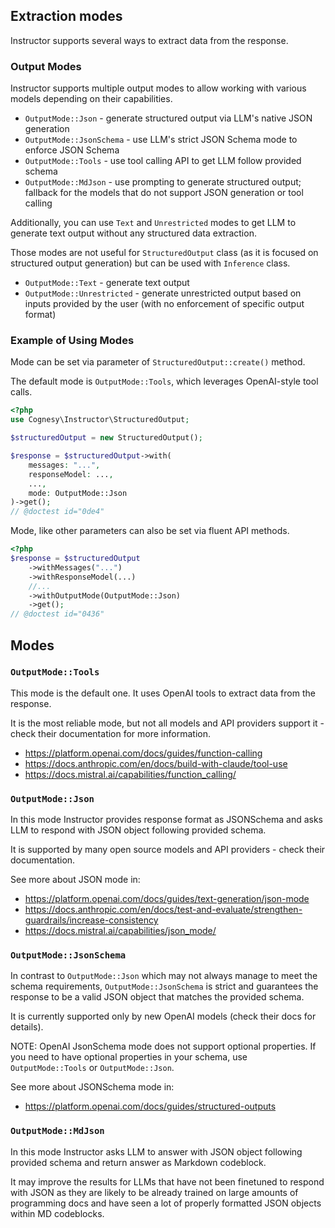 ## Extraction modes

Instructor supports several ways to extract data from the response.

### Output Modes

Instructor supports multiple output modes to allow working with various models depending on their capabilities.
- `OutputMode::Json` - generate structured output via LLM's native JSON generation
- `OutputMode::JsonSchema` - use LLM's strict JSON Schema mode to enforce JSON Schema
- `OutputMode::Tools` - use tool calling API to get LLM follow provided schema
- `OutputMode::MdJson` - use prompting to generate structured output; fallback for the models that do not support JSON generation or tool calling

Additionally, you can use `Text` and `Unrestricted` modes to get LLM to generate text output without any structured data extraction.

Those modes are not useful for `StructuredOutput` class (as it is focused on structured output generation) but can be used with `Inference` class.

- `OutputMode::Text` - generate text output
- `OutputMode::Unrestricted` - generate unrestricted output based on inputs provided by the user (with no enforcement of specific output format)

### Example of Using Modes

Mode can be set via parameter of `StructuredOutput::create()` method.

The default mode is `OutputMode::Tools`, which leverages OpenAI-style tool calls.

```php
<?php
use Cognesy\Instructor\StructuredOutput;

$structuredOutput = new StructuredOutput();

$response = $structuredOutput->with(
    messages: "...",
    responseModel: ...,
    ...,
    mode: OutputMode::Json
)->get();
// @doctest id="0de4"
```
Mode, like other parameters can also be set via fluent API methods.

```php
<?php
$response = $structuredOutput
    ->withMessages("...")
    ->withResponseModel(...)
    //...
    ->withOutputMode(OutputMode::Json)
    ->get();
// @doctest id="0436"
```

## Modes

### `OutputMode::Tools`

This mode is the default one. It uses OpenAI tools to extract data from the
response.

It is the most reliable mode, but not all models and API providers support it -
check their documentation for more information.

 - https://platform.openai.com/docs/guides/function-calling
 - https://docs.anthropic.com/en/docs/build-with-claude/tool-use
 - https://docs.mistral.ai/capabilities/function_calling/


### `OutputMode::Json`

In this mode Instructor provides response format as JSONSchema and asks LLM
to respond with JSON object following provided schema.

It is supported by many open source models and API providers - check their
documentation.

See more about JSON mode in:

 - https://platform.openai.com/docs/guides/text-generation/json-mode
 - https://docs.anthropic.com/en/docs/test-and-evaluate/strengthen-guardrails/increase-consistency
 - https://docs.mistral.ai/capabilities/json_mode/


### `OutputMode::JsonSchema`

In contrast to `OutputMode::Json` which may not always manage to meet the schema requirements,
`OutputMode::JsonSchema` is strict and guarantees the response to be a valid JSON object that matches
the provided schema.

It is currently supported only by new OpenAI models (check their docs for details).

NOTE: OpenAI JsonSchema mode does not support optional properties. If you need to have optional
properties in your schema, use `OutputMode::Tools` or `OutputMode::Json`.

See more about JSONSchema mode in:

 - https://platform.openai.com/docs/guides/structured-outputs


### `OutputMode::MdJson`

In this mode Instructor asks LLM to answer with JSON object following provided schema and
return answer as Markdown codeblock.

It may improve the results for LLMs that have not been finetuned to respond with JSON
as they are likely to be already trained on large amounts of programming docs and have
seen a lot of properly formatted JSON objects within MD codeblocks.
